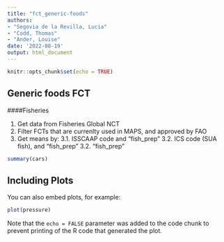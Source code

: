 ```yaml
---
title: "fct_generic-foods"
authors:
- "Segovia de la Revilla, Lucia"
- "Codd, Thomas"
- "Ander, Louise" 
date: '2022-08-19'
output: html_document
---
```


```r
knitr::opts_chunk$set(echo = TRUE)
```

## Generic foods FCT

####Fisheries

1. Get data from Fisheries Global NCT
2. Filter FCTs that are currenlty used in MAPS, and approved by FAO
3. Get means by:
  3.1. ISSCAAP code and "fish_prep"
  3.2. ICS code (SUA fish), and "fish_prep"
  3.2. "fish_prep"


```r
summary(cars)
```

## Including Plots

You can also embed plots, for example:

```r
plot(pressure)
```

Note that the `echo = FALSE` parameter was added to the code chunk to prevent printing of the R code that generated the plot.

